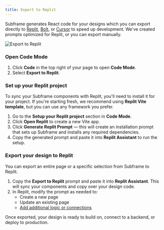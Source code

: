 ```yaml
---
title: Export to Replit
---
```


Subframe generates React code for your designs which you can export directly to [Replit](/export-to-replit), [Bolt](/export-to-bolt), or [Cursor](/export-to-cursor) to speed up development. We've created prompts optimized for Replit, or you can export manually.

![Export to Replit](/images/export-to-replit/export-to-replit.png)

### Open Code Mode
1. Click **Code** in the top right of your page to open **Code Mode**.
2. Select **Export to Replit**.

### Set up your Replit project
To sync your Subframe components with Replit, you'll need to install it for your project. If you're starting fresh, we recommend using **Replit Vite template**, but you can use any framework you prefer.

1. Go to the **Setup your Replit project** section in **Code Mode**.
2. Click **Open Replit** to create a new Vite app.
3. Click **Generate Replit Prompt** — this will create an installation prompt that sets up Subframe and installs any required dependencies.
4. Copy the generated prompt and paste it into **Replit Assistant** to run the setup.

### Export your design to Replit
You can export an entire page or a specific selection from Subframe to Replit.

1. Copy the **Export to Replit** prompt and paste it into **Replit Assistant**. This will sync your components and copy over your design code.
2. In Replit, modify the prompt as needed to:
    * Create a new page
    * Update an existing page
    * [Add additional logic or connections](/adding-business-logic)

Once exported, your design is ready to build on, connect to a backend, or deploy to production.

